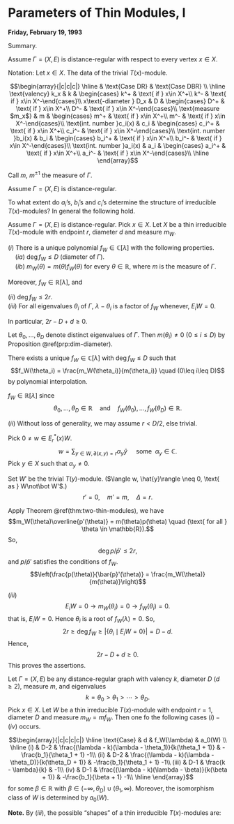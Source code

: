 # Parameters of Thin Modules, I {#lec14}
**Friday, February 19, 1993** 

Summary.

:::{.definition}
Assume $\Gamma = (X, E)$ is distance-regular with respect to every vertex $x\in X$.

Notation: Let $x\in X$. The data of the trivial $T(x)$-module.

$$\begin{array}{|c|c|c|}
\hline
& \text{Case DR}  & \text{Case DBR} \\
\hline
\text{valency} k_x & k & \begin{cases} k^+ & \text{ if } x\in X^+\\
k^- & \text{ if } x\in X^-\end{cases}\\
x\text{-diameter } D_x & D & \begin{cases} D^+ & \text{ if } x\in X^+\\
D^- & \text{ if } x\in X^-\end{cases}\\
\text{measure $m_x$} & m & \begin{cases} m^+ & \text{ if } x\in X^+\\
m^- & \text{ if } x\in X^-\end{cases}\\
\text{int. number }c_i(x) & c_i & \begin{cases} c_i^+ & \text{ if } x\in X^+\\
c_i^- & \text{ if } x\in X^-\end{cases}\\ 
\text{int. number }b_i(x) & b_i & \begin{cases} b_i^+ & \text{ if } x\in X^+\\
b_i^- & \text{ if } x\in X^-\end{cases}\\ 
\text{int. number }a_i(x) & a_i & \begin{cases} a_i^+ & \text{ if } x\in X^+\\
a_i^- & \text{ if } x\in X^-\end{cases}\\ 
\hline
\end{array}$$

Call $m$, $m^{\pm 1}$ the measure of $\Gamma$.
:::

Assume $\Gamma = (X, E)$ is distance-regular.

To what extent do $a_i$'s, $b_i$'s and $c_i$'s determine the structure of irreducible $T(x)$-modules? In general the following hold.

:::{.lemma #basic-data}
Assume $\Gamma = (X, E)$ is distance-regular. Pick $x\in X$. Let $X$ be a thin irreducible $T(x)$-module with endpoint $r$, diameter $d$ and measure $m_W$. 

| $(i)$ There is a unique polynomial $f_W \in \mathbb{C}[\lambda]$ with the following properties.  

| $\quad (ia)$ $\deg f_W \leq D$ (diameter of $\Gamma$).

| $\quad (ib)$ $m_W(\theta) = m(\theta)f_W(\theta)$ for every $\theta\in \mathbb{R}$, where $m$ is the measure of $\Gamma$.

Moreover, $f_W\in \mathbb{R}[\lambda]$, and 

| $(ii)$ $\deg f_W \leq 2r$.
| $(iii)$ For all eigenvalues $\theta_i$ of $\Gamma$, $\lambda - \theta_i$ is a factor of $f_W$ whenever, $E_iW = 0$. 
In particular, $2r-D+d\geq 0$.
:::

:::{.proof}
Let $\theta_0, \ldots, \theta_D$ denote distinct eigenvalues of $\Gamma$. Then $m(\theta_i) \neq 0$ $(0\leq i\leq D)$ by Proposition \@ref(prp:dim-diameter).

There exists a unique $f_W\in \mathbb{C}[\lambda]$ with $\deg f_W\leq D$ such that
$$f_W(\theta_i) = \frac{m_W(\theta_i)}{m(\theta_i)} \quad (0\leq i\leq D)$$
by polynomial interpolation.

$f_W\in \mathbb{R}[\lambda]$ since 
$$\theta_0, \ldots, \theta_D\in \mathbb{R} \quad \text{and}\quad f_W(\theta_0), \ldots, f_W(\theta_D) \in \mathbb{R}.$$

$(ii)$ Without loss of generality, we may assume $r < D/2$, else trivial.

Pick $0\neq w \in E^*_r(x)W$.
$$w = \sum_{y\in W, \partial(x,y) = r}\alpha_y\hat{y} \quad \text{ some } \; \alpha_y\in \mathbb{C}.$$
Pick $y\in X$ such that $\alpha_y\neq 0$.

Set $W'$ be the trivial $T(y)$-module. ($\langle w, \hat{y}\rangle \neq 0, \text{ as } W\not\bot W'$.)
$$r' = 0, \quad m' = m, \quad \Delta = r.$$

Apply Theorem \@ref(thm:two-thin-modules), we have
\begin{align}
\deg p & \leq \Delta - r' + r = 2r, \quad p\neq 0\\
\deg p' & \leq \Delta - r + r' = 0 , \quad p'\neq 0.
\end{align}
$$m_W(\theta)\overline{p'(\theta)} = m(\theta)p(\theta) \quad (\text{ for all } \theta \in \mathbb{R}).$$
So, 
$$\deg p/\bar{p}' \leq 2r,$$
and $p/\bar{p}'$ satisfies the conditions of $f_W$.
$$\left(\frac{p(\theta)}{\bar{p}'(\theta)} = \frac{m_W(\theta)}{m(\theta)}\right)$$

$(iii)$ 
$$E_iW = 0 \rightarrow m_W(\theta_i) = 0 \rightarrow f_W(\theta_i) = 0.$$
that is, $E_iW = 0$. Hence $\theta_i$ is a root of $f_W(\lambda) = 0$.
So,
$$2r \geq \deg f_W \geq |\{\theta_i\mid E_iW = 0\}| = D-d.$$
Hence, 
$$2r-D + d \geq 0.$$
This proves the assertions.
:::


:::{.lemma #thin-endpoint1}
Let $\Gamma = (X, E)$ be any distance-regular graph with valency $k$, diameter $D$ $(d\geq 2)$, measure $m$, and eigenvalues
$$k = \theta_0 > \theta_1 > \cdots > \theta_D.$$
Pick $x\in X$. Let 
$W$ be a thin irreducible $T(x)$-module with endpoint $r = 1$, diameter $D$ and measure $m_W = mf_W$.
Then one fo the following cases $(i)-(iv)$ occurs.

$$\begin{array}{|c|c|c|c|}
\hline
\text{Case} & d  & f_W(\lambda) & a_0(W) \\
\hline
(i) & D-2 & \frac{(\lambda - k)(\lambda - \theta_1)}{k(\theta_1 + 1)} & -\frac{b_1}{\theta_1 + 1} -1\\
(ii) & D-2 & \frac{(\lambda - k)(\lambda - \theta_D)}{k(\theta_D + 1)} & -\frac{b_1}{\theta_1 + 1} -1\\
(iii) & D-1 & \frac{k - \lambda}{k} & -1\\
(iv) & D-1 & \frac{(\lambda - k)(\lambda - \beta)}{k(\beta + 1)} & -\frac{b_1}{\beta + 1} -1\\ 
\hline
\end{array}$$
for some $\beta\in \mathbb{R}$ with $\beta\in (-\infty, \theta_D) \cup (\theta_1, \infty)$.
Moreover, the isomorphism class of $W$ is determined by $a_0(W)$.
:::

**Note.** By $(iii)$, the possible "shapes" of a thin irreducible $T(x)$-modules are:
\begin{align}
r = 0 & \quad d = D\\
r = 1 & \quad d = D-1\\
r = 1 & \quad d = D-2
\end{align}
